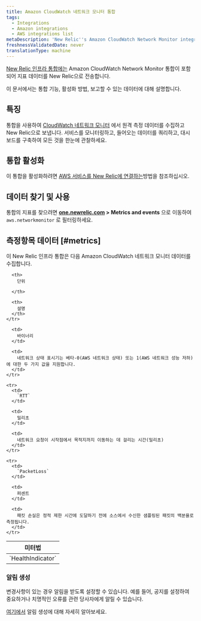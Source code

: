 ```yaml
---
title: Amazon CloudWatch 네트워크 모니터 통합
tags:
  - Integrations
  - Amazon integrations
  - AWS integrations list
metaDescription: 'New Relic''s Amazon CloudWatch Network Monitor integration: what data it reports and how to enable it.'
freshnessValidatedDate: never
translationType: machine
---
```


[New Relic 인프라 통합에는](/docs/infrastructure/integrations-getting-started/getting-started/introduction-infrastructure-integrations) Amazon CloudWatch Network Monitor 통합이 포함되어 지표 데이터를 New Relic으로 전송합니다.

이 문서에서는 통합 기능, 활성화 방법, 보고할 수 있는 데이터에 대해 설명합니다.

## 특징

통합을 사용하여 [CloudWatch 네트워크 모니터](https://docs.aws.amazon.com/AmazonCloudWatch/latest/monitoring/nw-monitor-create-console.html) 에서 원격 측정 데이터를 수집하고 New Relic으로 보냅니다. 서비스를 모니터링하고, 들어오는 데이터를 쿼리하고, 대시보드를 구축하여 모든 것을 한눈에 관찰하세요.

## 통합 활성화

이 통합을 활성화하려면 [AWS 서비스를 New Relic에 연결하는](/docs/infrastructure/amazon-integrations/connect/aws-metric-stream-setup/)방법을 참조하십시오.

## 데이터 찾기 및 사용

통합의 지표를 찾으려면 <DNT>**[one.newrelic.com](https://one.newrelic.com/all-capabilities) > Metrics and events**</DNT> 으로 이동하여 `aws.networkmonitor` 로 필터링하세요.

## 측정항목 데이터 [#metrics]

이 New Relic 인프라 통합은 다음 Amazon CloudWatch 네트워크 모니터 데이터를 수집합니다.

<table>
  <thead>
    <tr>
      <th style={{ width: "220px" }}>
        미터법
      </th>

      <th>
        단위  

      </th>

      <th>
        설명
      </th>
    </tr>
  </thead>

  <tbody>
    <tr>
      <td>
        `HealthIndicator`
      </td>

      <td>
        바이너리
      </td>

      <td>
        네트워크 상태 표시기는 베타-0(AWS 네트워크 상태) 또는 1(AWS 네트워크 성능 저하)에 대한 두 가지 값을 지원합니다.
      </td>
    </tr>

    <tr>
      <td>
        `RTT`
      </td>

      <td>
        밀리초
      </td>

      <td>
        네트워크 요청이 시작점에서 목적지까지 이동하는 데 걸리는 시간(밀리초)
      </td>
    </tr>

    <tr>
      <td>
        `PacketLoss`
      </td>

      <td>
        퍼센트
      </td>

      <td>
        패킷 손실은 정적 제한 시간에 도달하기 전에 소스에서 수신한 샘플링된 패킷의 백분율로 측정됩니다.
      </td>
    </tr>
  </tbody>
</table>

### 알림 생성

변경사항이 있는 경우 알림을 받도록 <InlinePopover type="alerts"/>설정할 수 있습니다. 예를 들어, 공지를 설정하여 중요하거나 치명적인 오류를 관련 당사자에게 알릴 수 있습니다.

[여기에서](/docs/alerts-applied-intelligence/new-relic-alerts/learn-alerts/introduction-alerts/) 알림 생성에 대해 자세히 알아보세요.